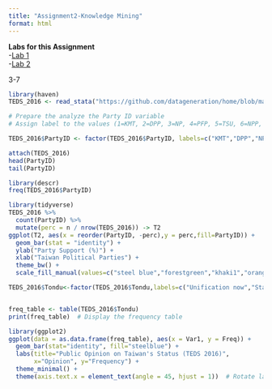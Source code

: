 ```yaml
---
title: "Assignment2-Knowledge Mining"
format: html
---
```



 **Labs for this Assignment**  
-[Lab 1](Lab01.html)  
-[Lab 2](Lab02.html) 

3-7 
```r
library(haven)
TEDS_2016 <- read_stata("https://github.com/datageneration/home/blob/master/DataProgramming/data/TEDS_2016.dta?raw=true")

# Prepare the analyze the Party ID variable 
# Assign label to the values (1=KMT, 2=DPP, 3=NP, 4=PFP, 5=TSU, 6=NPP, 7="NA")

TEDS_2016$PartyID <- factor(TEDS_2016$PartyID, labels=c("KMT","DPP","NP","PFP", "TSU", "NPP","NA"))
```

```r
attach(TEDS_2016)
head(PartyID)
tail(PartyID)
```

```r
library(descr)
freq(TEDS_2016$PartyID)
```

```r
library(tidyverse)
TEDS_2016 %>% 
  count(PartyID) %>% 
  mutate(perc = n / nrow(TEDS_2016)) -> T2
ggplot(T2, aes(x = reorder(PartyID, -perc),y = perc,fill=PartyID)) + 
  geom_bar(stat = "identity") +
  ylab("Party Support (%)") + 
  xlab("Taiwan Political Parties") +
  theme_bw() +
  scale_fill_manual(values=c("steel blue","forestgreen","khaki1","orange","goldenrod","yellow","grey"))
```

```r
TEDS_2016$Tondu<-factor(TEDS_2016$Tondu,labels=c("Unification now","Status quo, unif. in future","Status quo, decide later","Status quo forever", "Status quo, indep. in future", "Independence now","No response"))


freq_table <- table(TEDS_2016$Tondu)
print(freq_table)  # Display the frequency table

library(ggplot2)
ggplot(data = as.data.frame(freq_table), aes(x = Var1, y = Freq)) +
  geom_bar(stat="identity", fill="steelblue") +
  labs(title="Public Opinion on Taiwan's Status (TEDS 2016)", 
       x="Opinion", y="Frequency") +
  theme_minimal() +
  theme(axis.text.x = element_text(angle = 45, hjust = 1))  # Rotate labels for readability


```




